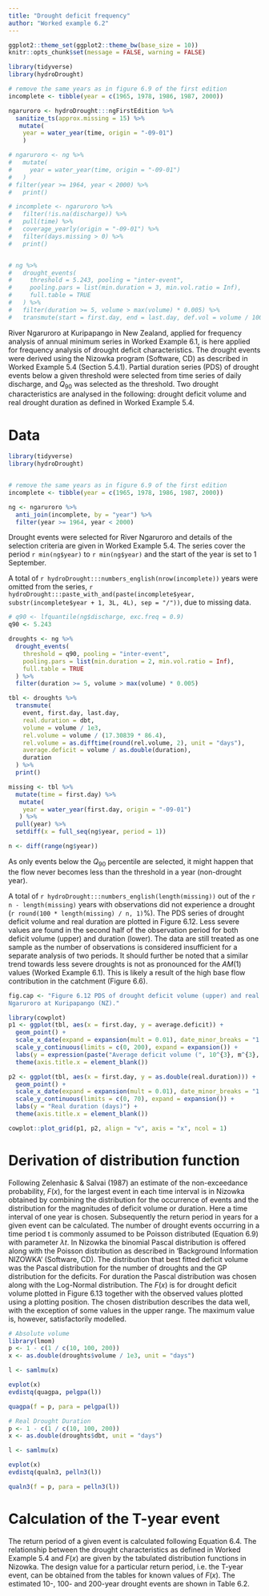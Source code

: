 ```yaml
---
title: "Drought deficit frequency"
author: "Worked example 6.2"
---
```


```r
ggplot2::theme_set(ggplot2::theme_bw(base_size = 10))
knitr::opts_chunk$set(message = FALSE, warning = FALSE)
```

```r
library(tidyverse)
library(hydroDrought)

# remove the same years as in figure 6.9 of the first edition
incomplete <- tibble(year = c(1965, 1978, 1986, 1987, 2000))

ngaruroro <- hydroDrought:::ngFirstEdition %>%
  sanitize_ts(approx.missing = 15) %>%
   mutate(
    year = water_year(time, origin = "-09-01")
    )

# ngaruroro <- ng %>%
#   mutate(
#     year = water_year(time, origin = "-09-01")
#   )
# filter(year >= 1964, year < 2000) %>%
#   print()

# incomplete <- ngaruroro %>%
#   filter(!is.na(discharge)) %>%
#   pull(time) %>%
#   coverage_yearly(origin = "-09-01") %>%
#   filter(days.missing > 0) %>%
#   print()


# ng %>%
#   drought_events(
#     threshold = 5.243, pooling = "inter-event",
#     pooling.pars = list(min.duration = 3, min.vol.ratio = Inf),
#     full.table = TRUE
#   ) %>%
#   filter(duration >= 5, volume > max(volume) * 0.005) %>%
#   transmute(start = first.day, end = last.day, def.vol = volume / 1000, av.def = def.vol / as.double(duration), real.duration = dbt, min.flow = qmin, date.min.flow = tqmin)

```

River Ngaruroro at Kuripapango in New Zealand, applied for frequency
analysis of annual minimum series in Worked Example 6.1, is here applied
for frequency analysis of drought deficit characteristics. The drought events
were derived using the Nizowka program (Software, CD) as described in
Worked Example 5.4 (Section 5.4.1). Partial duration series (PDS) of drought
events below a given threshold were selected from time series of daily
discharge, and $Q_{90}$ was selected as the threshold. Two drought characteristics
are analysed in the following: drought deficit volume and real drought
duration as defined in Worked Example 5.4.

# Data
```r
library(tidyverse)
library(hydroDrought)


# remove the same years as in figure 6.9 of the first edition
incomplete <- tibble(year = c(1965, 1978, 1986, 1987, 2000))

ng <- ngaruroro %>%
  anti_join(incomplete, by = "year") %>%
  filter(year >= 1964, year < 2000) 
```

Drought events were selected for River Ngaruroro and details of the
selection criteria are given in Worked Example 5.4. The series cover the
period `r min(ng$year)` to `r min(ng$year)` and the start of the year is set to 1 September. 


A total of `r hydroDrought:::numbers_english(nrow(incomplete))` years were omitted from the series, 
`r hydroDrought:::paste_with_and(paste(incomplete$year, substr(incomplete$year + 1, 3L, 4L), sep = "/"))`, 
due to missing data.

```r
# q90 <- lfquantile(ng$discharge, exc.freq = 0.9) 
q90 <- 5.243

droughts <- ng %>%
  drought_events(
    threshold = q90, pooling = "inter-event", 
    pooling.pars = list(min.duration = 2, min.vol.ratio = Inf), 
    full.table = TRUE
  ) %>%
  filter(duration >= 5, volume > max(volume) * 0.005)  

tbl <- droughts %>%
  transmute(
    event, first.day, last.day, 
    real.duration = dbt, 
    volume = volume / 1e3,
    rel.volume = volume / (17.30839 * 86.4),
    rel.volume = as.difftime(round(rel.volume, 2), unit = "days"), 
    average.deficit = volume / as.double(duration),
    duration
  ) %>%
  print()
```


```r
missing <- tbl %>%
  mutate(time = first.day) %>%
   mutate(
    year = water_year(first.day, origin = "-09-01")
   ) %>%
  pull(year) %>%
  setdiff(x = full_seq(ng$year, period = 1))

n <- diff(range(ng$year))
```

As only events below the $Q_{90}$
percentile are selected, it might happen that the flow never becomes less
than the threshold in a year (non-drought year). 

A total of `r hydroDrought:::numbers_english(length(missing))` out of the 
`r n - length(missing)` years with observations did not experience a drought 
(`r round(100 * length(missing) / n, 1)`%). The PDS
series of drought deficit volume and real duration are plotted in
Figure 6.12. Less severe values are found in the second half of the
observation period for both deficit volume (upper) and duration (lower).
The data are still treated as one sample as the number of observations is
considered insufficient for a separate analysis of two periods. It should
further be noted that a similar trend towards less severe droughts is not as
pronounced for the $AM(1)$ values (Worked Example 6.1). This is likely a
result of the high base flow contribution in the catchment (Figure 6.6).


```r
fig.cap <- "Figure 6.12 PDS of drought deficit volume (upper) and real duration (lower) for River
Ngaruroro at Kuripapango (NZ)."
```
```r
library(cowplot)
p1 <- ggplot(tbl, aes(x = first.day, y = average.deficit)) +
  geom_point() + 
  scale_x_date(expand = expansion(mult = 0.01), date_minor_breaks = "1 year") +
  scale_y_continuous(limits = c(0, 200), expand = expansion()) + 
  labs(y = expression(paste("Average deficit volume (", 10^{3}, m^{3}, ")"))) +
  theme(axis.title.x = element_blank())

p2 <- ggplot(tbl, aes(x = first.day, y = as.double(real.duration))) +
  geom_point() + 
  scale_x_date(expand = expansion(mult = 0.01), date_minor_breaks = "1 year") +
  scale_y_continuous(limits = c(0, 70), expand = expansion()) +
  labs(y = "Real duration (days)") + 
  theme(axis.title.x = element_blank())

cowplot::plot_grid(p1, p2, align = "v", axis = "x", ncol = 1)
```

# Derivation of distribution function
Following Zelenhasic & Salvai (1987) an estimate of the non-exceedance
probability, $F(x)$, for the largest event in each time interval is in Nizowka
obtained by combining the distribution for the occurrence of events and
the distribution for the magnitudes of deficit volume or duration. Here a
time interval of one year is chosen. Subsequently the return period in
years for a given event can be calculated. The number of drought events
occurring in a time period t is commonly assumed to be Poisson
distributed (Equation 6.9) with parameter $\lambda t$. In Nizowka the binomial
Pascal distribution is offered along with the Poisson distribution as
described in ‘Background Information NIZOWKA’ (Software, CD). The
distribution that best fitted deficit volume was the Pascal distribution for
the number of droughts and the GP distribution for the deficits. For
duration the Pascal distribution was chosen along with the Log-Normal
distribution. The $F(x)$ is for drought deficit volume plotted in Figure 6.13
together with the observed values plotted using a plotting position. The
chosen distribution describes the data well, with the exception of some
values in the upper range. The maximum value is, however, satisfactorily
modelled.



```r
# Absolute volume
library(lmom)
p <- 1 - c(1 / c(10, 100, 200))
x <- as.double(droughts$volume / 1e3, unit = "days")

l <- samlmu(x)

evplot(x)
evdistq(quagpa, pelgpa(l))

quagpa(f = p, para = pelgpa(l))

```



```r
# Real Drought Duration
p <- 1 - c(1 / c(10, 100, 200))
x <- as.double(droughts$dbt, unit = "days")

l <- samlmu(x)

evplot(x)
evdistq(qualn3, pelln3(l))

qualn3(f = p, para = pelln3(l))
```


# Calculation of the T-year event
The return period of a given event is calculated following Equation 6.4.
The relationship between the drought characteristics as defined in Worked
Example 5.4 and $F(x)$ are given by the tabulated distribution functions in
Nizowka. The design value for a particular return period, i.e. the T-year
event, can be obtained from the tables for known values of $F(x)$. The
estimated 10-, 100- and 200-year drought events are shown in Table 6.2.
